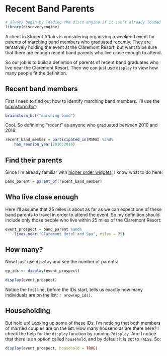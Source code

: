 # Recent Band Parents {#ex-recent-band-parents}

```r
# always begin by loading the disco engine if it isn't already loaded
library(discoveryengine)
```

A client in Student Affairs is considering organizing a weekend event for parents of marching band members who graduated recently. They are tentatively holding the event at the Claremont Resort, but want to be sure that there are enough recent band parents who live close enough to attend. 

So our job is to build a definition of parents of recent band graduates who live near the Claremont Resort. Then we can just use `display` to view how many people fit the definition.

## Recent band members

First I need to find out how to identify marching band members. I'll use the [brainstorm bot](#brainstorm-bot):

```r
brainstorm_bot("marching band")
```

Cool. So definining "recent" as anyone who graduated between 2010 and 2016:

```r
recent_band_member = participated_in(MSMB) %and%
    has_reunion_year(2010:2016)
```

## Find their parents

Since I'm already familiar with [higher order widgets](#higher-order-widgets), I know what to do here:

```r
band_parent = parent_of(recent_band_member)
```

## Who live close enough

Here I'll assume that 25 miles is about as far as we can expect one of these band parents to travel in order to attend the event. So my definition should include only those people who live within 25 miles of the Claremont Resort:

```r
event_prospect = band_parent %and% 
    lives_near("Claremont Hotel and Spa", miles = 25)
```

## How many?

Now I just use `display` and see the number of parents:

```r
ep_ids <- display(event_prospect)
```

```r
display(event_prospect)
```

Notice the first line, before the IDs start, tells us exactly how many individuals are on the list: `r nrow(ep_ids)`.

## Householding

But hold up! Looking up some of these IDs, I'm noticing that both members of married couples are on the list. How many households are there here? I check the help for the `display` function by running `?display`. And I notice that there is an option called `household`, and by default it is set to `FALSE`. So:

```r
display(event_prospect, household = TRUE)
```